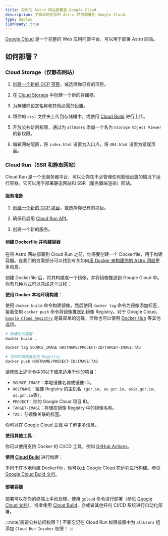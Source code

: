 ```yaml
---
title: 将你的 Astro 网站部署至 Google Cloud
description: 了解如何将你的 Astro 网页部署到 Google Cloud。
type: deploy
i18nReady: true
---
```


[Google Cloud](https://cloud.google.com/) 是一个完整的 Web 应用托管平台，可以用于部署 Astro 网站。

## 如何部署？

### Cloud Storage（仅静态网站）

1. [创建一个新的 GCP 项目](https://console.cloud.google.com/projectcreate)，或选择你已有的项目。

2. 在 [Cloud Storage](https://cloud.google.com/storage) 中创建一个新的存储桶。

3. 为存储桶设定名称和其他必需的设置。

4. 将你的 `dist` 文件夹上传到存储桶中，或使用 [Cloud Build](https://cloud.google.com/build) 进行上传。

5. 开放公共访问权限，通过为 `allUsers` 添加一个名为 `Storage Object Viewer` 的新权限。

6. 编辑网站配置，将 `index.html` 设置为入口点，将 `404.html` 设置为错误页面。

### Cloud Run（SSR 和静态网站）

Cloud Run 是一个无服务器平台，可以让你在不必管理任何基础设施的情况下运行容器。它可以用于部署静态网站和 SSR（服务器端渲染）网站。

#### 服务准备

1. [创建一个新的 GCP 项目](https://console.cloud.google.com/projectcreate)，或选择你已有的项目。

2. 确保已启用 [Cloud Run API](https://console.cloud.google.com/apis/library/run.googleapis.com)。

3. 创建一个新的服务。


#### 创建 Dockerfile 并构建容器

在将 Astro 网站部署到 Cloud Run 之前，你需要创建一个 Dockerfile，用于构建容器。在我们的方案部分可以找到有关如何[用 Docker 来构建你的 Astro 网站](/zh-cn/recipes/docker/#创建-dockerfile)更多信息。

创建 Dockerfile 后，将其构建成一个镜像，并将镜像推送到 Google Cloud 中。你有几种方式可以完成这个过程：

**使用 Docker 本地环境构建**：
 
使用 `docker build` 命令构建镜像，然后使用 `docker tag` 命令为镜像添加标签，接着使用 `docker push` 命令将镜像推送到镜像 Registry。对于 Google Cloud，[`Google Cloud Registry`](https://cloud.google.com/container-registry/docs/pushing-and-pulling#add-registry) 是最简单的选择，但你也可以使用 [Docker Hub](https://hub.docker.com/) 等其他选项。

```bash
# 构建你的容器
docker build .

docker tag SOURCE_IMAGE HOSTNAME/PROJECT-ID/TARGET-IMAGE:TAG

# 将你的镜像推送至 Registry
docker push HOSTNAME/PROJECT-ID/IMAGE:TAG
```

请修改上述命令中的以下值来适用于你的项目：

-  `SOURCE_IMAGE`：本地镜像名称或镜像 ID。
-  `HOSTNAME`：镜像 Registry 的主机名（`gcr.io`、`eu.gcr.io`、`asia.gcr.io`、`us.gcr.io`等）。
-  `PROJECT`：你的 Google Cloud 项目 ID。
-  `TARGET-IMAGE`：存储在镜像 Registry 中的镜像名称。
-  `TAG`：与镜像关联的标签。

你可以在 [Google Cloud 文档](https://cloud.google.com/container-registry/docs/pushing-and-pulling) 中了解更多信息。

**使用其他工具**：

你可以使用支持 Docker 的 CI/CD 工具，例如 [GitHub Actions](https://github.com/marketplace/actions/push-to-gcr-github-action)。

**使用 [Cloud Build](https://cloud.google.com/build)** 进行构建：

不同于在本地构建 Dockerfile，你可以让 Google Cloud 在远程进行构建。参见 [Google Cloud Build 文档](https://cloud.google.com/build/docs/building/build-containers)。

#### 部署容器

部署可以在你的终端上手动处理，使用 `gcloud` 命令进行部署（参见 [Google Cloud 文档](https://cloud.google.com/run/docs/deploying#service)），或者使用 [Cloud Build](https://cloud.google.com/build)，亦或者其他任何 CI/CD 系统进行自动化部署。

:::note[需要公共访问权限？]
不要忘记在 Cloud Run 权限设置中为 `allUsers` 组添加 `Cloud Run Invoker` 权限！
:::